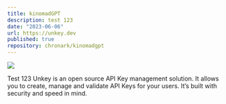 ```yaml
---
title: kinomadGPT
description: test 123
date: "2023-06-06"
url: https://unkey.dev
published: true
repository: chronark/kinomadgpt
---
```



[![](https://unkey.dev/images/landing/app.png)](https://unkey.dev)

Test 123 Unkey is an open source API Key management solution. It allows you to create, manage and validate API Keys for your users. It’s built with security and speed in mind.
